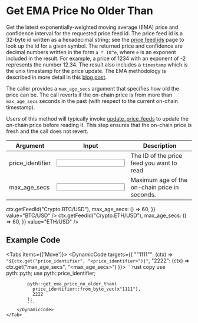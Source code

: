 
# Get EMA Price No Older Than

Get the latest exponentially-weighted moving average (EMA) price and confidence interval for the requested price feed id.
The price feed id is a 32-byte id written as a hexadecimal string; see the [price feed ids](https://pyth.network/developers/price-feed-ids) page to look up the id for a given symbol.
The returned price and confidence are decimal numbers written in the form `a * 10^e`, where `e` is an exponent included in the result.
For example, a price of 1234 with an exponent of -2 represents the number 12.34.
The result also includes a `timestamp` which is the unix timestamp for the price update.
The EMA methodology is described in more detail in this [blog post](https://pythnetwork.medium.com/whats-in-a-name-302a03e6c3e1).

The caller provides a `max_age_secs` argument that specifies how old the price can be.
The call reverts if the on-chain price is from more than `max_age_secs` seconds in the past (with respect to the current on-chain timestamp).

Users of this method will typically invoke [update_price_feeds](update-price-feeds) to update the on-chain price before
reading it. This step ensures that the on-chain price is fresh and the call does not revert.

<div className="mt-6 overflow-x-auto">

| Argument                                               | Input                                                     | Description                                   |
| ------------------------------------------------------ | --------------------------------------------------------- | --------------------------------------------- |
| <Arg required={true} type="hex">price_identifier</Arg> | <Input id="price_identifier" format={InputFormats.Hex} /> | The ID of the price feed you want to read     |
| <Arg required={true} type="int">max_age_secs</Arg>     | <Input id="max_age_secs" />                               | Maximum age of the on-chain price in seconds. |

</div>

<Examples>
  <Example
    keyValues={{
      price_identifier: (ctx) => ctx.getFeedId("Crypto.BTC/USD"),
      max_age_secs: () => 60,
    }}
    value="BTC/USD"
  />
  <Example
    keyValues={{
      price_identifier: (ctx) => ctx.getFeedId("Crypto.ETH/USD"),
      max_age_secs: () => 60,
    }}
    value="ETH/USD"
  />
</Examples>

## Example Code

<Tabs items={['Move']}>
    <Tab>
        <DynamicCode targets={{
            "\"1111\"": (ctx) => `"${ctx.get("price_identifier", "<price_identifier>")}"`,
            "2222": (ctx) => ctx.get("max_age_secs", "<max_age_secs>")
        }}>
            ```rust copy
            use pyth::pyth;
            use pyth::price_identifier;

            pyth::get_ema_price_no_older_than(
              price_identifier::from_byte_vec(x"1111"),
              2222
            );
            ```
        </DynamicCode>
    </Tab>

</Tabs>
